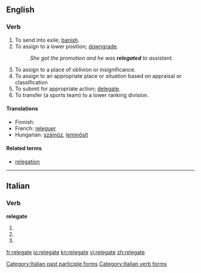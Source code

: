 ==English==

===Verb===
{{en-verb|relegat|ing}}

# To send into exile; [[banish]].
# To assign to a lower position; [[downgrade]].
#: ''She got the promotion and he was '''relegated''' to assistant.''
# To assign to a place of oblivion or insignificance.
# To assign to an appropriate place or situation based on appraisal or classification
# To submit for appropriate action; [[delegate]].
# To transfer (a sports team) to a lower ranking division.

====Translations====
* Finnish: {{t+|fi|alentaa}}
* French: [[releguer]]
* Hungarian: [[száműz]], [[leminősít]]

====Related terms====
* [[relegation]]

----

==Italian==

===Verb===
'''relegate'''

# {{form of|[[second-person|Second-person]] [[plural]] [[present tense]]|[[relegare#Italian|relegare]]|lang=Italian}}
# {{form of|Second-person plural [[imperative]]|relegare#Italian|relegare|lang=Italian}}
# {{form of|[[feminine|Feminine]] plural|[[relegato]]}}

[[Category:Italian past participle forms]]
[[Category:Italian verb forms]]

[[fr:relegate]]
[[io:relegate]]
[[kn:relegate]]
[[vi:relegate]]
[[zh:relegate]]